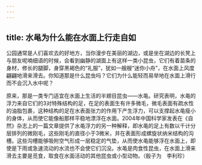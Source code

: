 ```yaml
---
---
---
```

title: 水黾为什么能在水面上行走自如
---




公园通常是人们喜欢去的好地方，当你漫步在美丽的湖边，或是坐在湖边的长凳上与朋友呢喃细语的时候，会看到幽静的湖面上有这样一类小昆虫，它们有着苗条的身材，修长的腿脚，身穿黑褐色的“礼服”，犹如一艘艘“迷你小舟”，在水面上风度翩翩地滑来滑去。你知道那是什么昆虫吗？它们为什么能轻而易举地在水面上滑行而不会沉入水中呢？



原来，那是一类专门适宜在水面上生活的半翅目昆虫——水黾。研究表明，水黾的浮力来自它们的3对特殊结构的足，在足的表面生有许多微毛，微毛表面有疏水性的油脂包裹，这种结构的足在水表面张力的作用下产生浮力，可以支撑起水黾瘦小的身体，从而使它能像船那样平稳地漂浮在水面。2004年中国科学家发表在《自然》杂志上的一篇文章提供了水黾浮力的另一种解释，即水黾的足上有数以千计分层排列的微刚毛，这些刚毛的直径小于3微米，并在表面形成螺旋状纳米结构的沟槽。这些沟槽能够吸附空气形成一层稳定的气垫，从而使水黾能够浮在水面上，即使是下雨或急速流动的水流也不会使它们沉没。水黾是肉食性昆虫，在水面上滑来滑去主要是觅食，取食在水面活动的其他昆虫或小型动物。（殷子为　李利珍）
